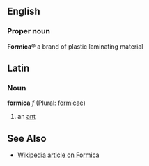 ==English==
===Proper noun===
'''Formica&reg;'''
a brand of plastic laminating material

==Latin==
===Noun===
'''formica''' ''f'' (Plural: [[formicae]])

#an [[ant]]

==See Also==
*[[en:formica|Wikipedia article on Formica]]